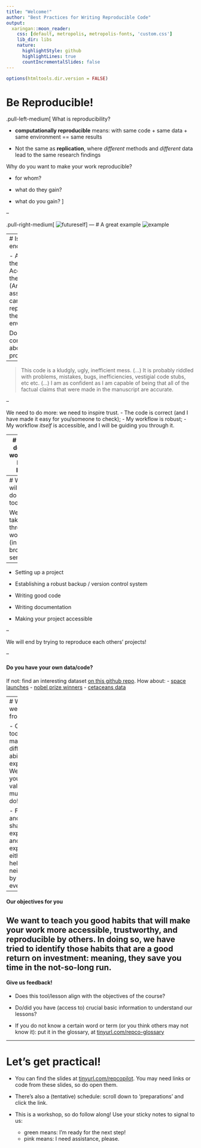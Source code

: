 ```yaml
---
title: "Welcome!"
author: "Best Practices for Writing Reproducible Code"
output:
  xaringan::moon_reader:
    css: [default, metropolis, metropolis-fonts, 'custom.css']
    lib_dir: libs
    nature:
      highlightStyle: github
      highlightLines: true
      countIncrementalSlides: false
---
```

```r
options(htmltools.dir.version = FALSE)
```

# Be Reproducible!
.pull-left-medium[
What is reproducibility?

- **computationally reproducible** means: with same code + same data + same environment
== same results

- Not the same as **replication**, where _different_ methods and _different_ data lead to the same research findings

Why do you want to make your work reproducible?

- for whom?

- what do they gain?

- what do you gain?
]

--

.pull-right-medium[
![futureself](https://imgs.xkcd.com/comics/future_self.png)
]
---
# A great example
![example](images/screenshots/badexample.png)

---
# Is this enough?

- Access to the code
- Access to the data
- (And let's assume we can replicate the enviroment)

Do you feel confident about this project?
--

> This code is a kludgly, ugly, inefficient mess. 
(...)
>  It is probably riddled with problems, mistakes, bugs, inefficiencies, vestigial code stubs, etc etc.
(...)
> I am as confident as I am capable of being that all of the factual claims that were made in the manuscript are accurate.

--

We need to do more: we need to inspire trust.
- The code is correct (and I have made it easy for you/someone to check);
- My workflow is robust;
- My workflow *itself* is accessible, and I will be guiding you through it.


---
# What does a workflow look like?

![](images/dataworkflow.png)
Source: Hadley Wickham / tidyverse documentation


- data cleaning is an essential first step

- think modular: each step requires own input, process, output


---
# What will we do today?

We will take you through a workflow (in a broader sense!)

--

- Setting up a project

- Establishing a robust backup / version control system

- Writing good code

- Writing documentation

- Making your project accessible

--

We will end by trying to reproduce each others' projects!

--

#### Do you have your own data/code?

If not: find an interesting dataset [on this github repo](https://github.com/rfordatascience/tidytuesday). How about:
- [space launches](https://github.com/rfordatascience/tidytuesday/tree/master/data/2019/2019-01-15)
- [nobel prize winners](https://github.com/rfordatascience/tidytuesday/tree/master/data/2019/2019-05-14)
- [cetaceans data](https://github.com/rfordatascience/tidytuesday/tree/master/data/2018/2018-12-18)



---
# What do we expect from you?

- Our group today has many different abilities and experiences. We hope you will value this as much as we do!

- Feel free and safe to share your expertise and experiences, either by helping your neighbor or by showing everyone.

--

#### Our objectives for you
We want to teach you **good habits** that will make your work more accessible, trustworthy, and reproducible by others. In doing so, we have tried to identify those habits that are a **good return on investment**: meaning, they save you time in the not-so-long run.
--
#### Give us feedback!

  - Does this tool/lesson align with the objectives of the course?
  
  - Do/did you have (access to) crucial basic information to understand our lessons?

  - If you do not know a certain word or term (or you think others may not know it): put it in the glossary, at [tinyurl.com/repco-glossary](https://docs.google.com/document/d/1UHBFyfvHoHXiV1Slr_DvxYDQyakozuPw_xPTJgeNInI/edit)

---
# Let's get practical!

- You can find the slides at [tinyurl.com/repcopilot](https://utrechtuniversity.github.io/workshop-computational-reproducibility/). You may need links or code from these slides, so do open them.

- There's also a (tentative) schedule: scroll down to 'preparations' and click the link.

- This is a workshop, so do follow along! Use your sticky notes to signal to us: 
  - green means: I'm ready for the next step!
  - pink means: I need assistance, please.